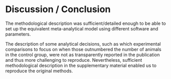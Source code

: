 # Discussion / Conclusion

<!-- What was your experience attempting to replicate / reproduce the study?
What are your recommendations for the reproducibility of future systematic reviews and/or meta-analyses of in vitro or in vivo studies? -->


The methodological description was sufficient/detailed enough to be able to set up the equivalent meta-analytical model using different software and parameters.

The description of some analytical decisions, such as which experimental comparisons to focus on when those outnumbered the number of animals in the control group, were not as transparently reported in the publication and thus more challenging to reproduce. Nevertheless, sufficient methodological description in the supplementary material enabled us to reproduce the original methods.

